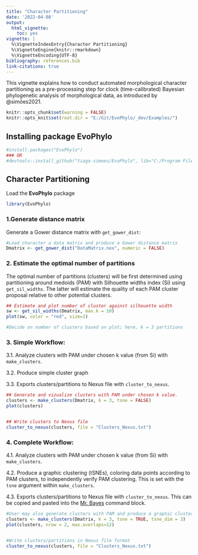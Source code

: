```yaml
---
title: "Character Partitioning"
date: '2022-04-08'
output:
  html_vignette:
    toc: yes
vignette: |
  %\VignetteIndexEntry{Character Partitioning} 
  %\VignetteEngine{knitr::rmarkdown} 
  %\VignetteEncoding{UTF-8}
bibliography: references.bib
link-citations: true
---
```

This vignette explains how to conduct automated morphological character partitioning as a pre-processing step for clock (time-calibrated) Bayesian phylogenetic analysis of morphological data, as introduced by @simões2021.

```r
knitr::opts_chunk$set(warning = FALSE)
knitr::opts_knit$set(root.dir = "E:/Git/EvoPhylo/_dev/Examples/")
```

## Installing package **EvoPhylo**

```r
#install.packages("EvoPhylo")
### OR
#devtools::install_github("tiago-simoes/EvoPhylo", lib="C:/Program Files/R/R-4.1.0/library")
```

## Character Partitioning

Load the **EvoPhylo** package

```r
library(EvoPhylo)
```


### 1.Generate distance matrix

Generate a Gower distance matrix with `get_gower_dist`:
```r
#Load character a data matrix and produce a Gower distance matrix
Dmatrix <- get_gower_dist("DataMatrix.nex", numeric = FALSE)
```


### 2. Estimate the optimal number of partitions

The optimal number of partitions (clusters) will be first determined using partitioning around medoids (PAM) with Silhouette widths index (Si) using `get_sil_widths`. The latter will estimate the quality of each PAM cluster proposal relative to other potential clusters.

```r
## Estimate and plot number of cluster against silhouette width
sw <- get_sil_widths(Dmatrix, max.k = 10)
plot(sw, color = "red", size=1)

#Decide on number of clusters based on plot; here, k = 3 partitions
```


### 3. Simple Workflow: 


3.1. Analyze clusters with PAM under chosen k value (from Si) with `make_clusters`.

3.2. Produce simple cluster graph

3.3. Exports clusters/partitions to Nexus file with `cluster_to_nexus`.


```r
## Generate and vizualize clusters with PAM under chosen k value. 
clusters <- make_clusters(Dmatrix, k = 3, tsne = FALSE)
plot(clusters)


## Write clusters to Nexus file
cluster_to_nexus(clusters, file = "Clusters_Nexus.txt")
```


### 4. Complete Workflow: 


4.1. Analyze clusters with PAM under chosen k value (from Si) with `make_clusters`.

4.2. Produce a graphic clustering (tSNEs), coloring data points according to PAM clusters, to independently verify PAM clustering. This is set with the `tsne` argument within `make_clusters`.

4.3. Exports clusters/partitions to Nexus file with `cluster_to_nexus`. This can be copied and pasted into the [Mr. Bayes](https://nbisweden.github.io/MrBayes/) command block.

```r
#User may also generate clusters with PAM and produce a graphic clustering (tSNEs)
clusters <- make_clusters(Dmatrix, k = 3, tsne = TRUE, tsne_dim = 3)
plot(clusters, nrow = 2, max.overlaps=12)


#Write clusters/partitions in Nexus file format 
cluster_to_nexus(clusters, file = "Clusters_Nexus.txt")
````
